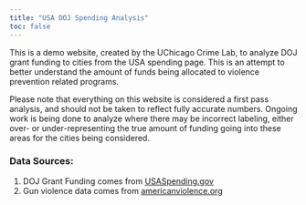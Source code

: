```yaml
---
title: "USA DOJ Spending Analysis"
toc: false
---
```


This is a demo website, created by the UChicago Crime Lab, to analyze DOJ grant funding to cities from the USA spending page. This is an attempt to better understand the amount of funds being allocated to violence prevention related programs.

Please note that everything on this website is considered a first pass analysis, and should not be taken to reflect fully accurate numbers. Ongoing work is being done to analyze where there may be incorrect labeling, either over- or under-representing the true amount of funding going into these areas for the cities being considered.

### Data Sources:

1. DOJ Grant Funding comes from [USASpending.gov](https://www.usaspending.gov/download_center/custom_award_data)
2. Gun violence data comes from [americanviolence.org](https://www.americanviolence.org/table?compChartType=differenceChart&compare=none&crimeType=400&customCompareInterval&customTimespanInterval&metric=total&precision=monthly&selectedCensusTractsIds&selectedCitiesIds&sortColumn=name&sortPage=0&sortReversed=false&timespan=lastMonth)